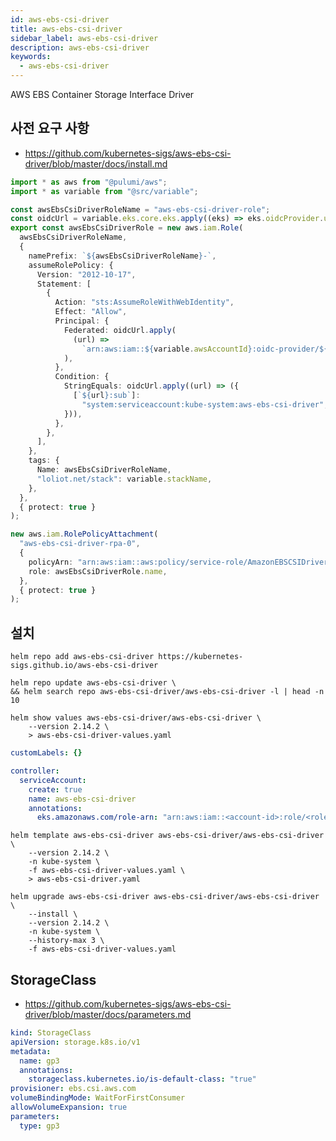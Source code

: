 ```yaml
---
id: aws-ebs-csi-driver
title: aws-ebs-csi-driver
sidebar_label: aws-ebs-csi-driver
description: aws-ebs-csi-driver
keywords:
  - aws-ebs-csi-driver
---
```


AWS EBS Container Storage Interface Driver

## 사전 요구 사항

- https://github.com/kubernetes-sigs/aws-ebs-csi-driver/blob/master/docs/install.md

```typescript
import * as aws from "@pulumi/aws";
import * as variable from "@src/variable";

const awsEbsCsiDriverRoleName = "aws-ebs-csi-driver-role";
const oidcUrl = variable.eks.core.eks.apply((eks) => eks.oidcProvider.url);
export const awsEbsCsiDriverRole = new aws.iam.Role(
  awsEbsCsiDriverRoleName,
  {
    namePrefix: `${awsEbsCsiDriverRoleName}-`,
    assumeRolePolicy: {
      Version: "2012-10-17",
      Statement: [
        {
          Action: "sts:AssumeRoleWithWebIdentity",
          Effect: "Allow",
          Principal: {
            Federated: oidcUrl.apply(
              (url) =>
                `arn:aws:iam::${variable.awsAccountId}:oidc-provider/${url}`
            ),
          },
          Condition: {
            StringEquals: oidcUrl.apply((url) => ({
              [`${url}:sub`]:
                "system:serviceaccount:kube-system:aws-ebs-csi-driver",
            })),
          },
        },
      ],
    },
    tags: {
      Name: awsEbsCsiDriverRoleName,
      "loliot.net/stack": variable.stackName,
    },
  },
  { protect: true }
);

new aws.iam.RolePolicyAttachment(
  "aws-ebs-csi-driver-rpa-0",
  {
    policyArn: "arn:aws:iam::aws:policy/service-role/AmazonEBSCSIDriverPolicy",
    role: awsEbsCsiDriverRole.name,
  },
  { protect: true }
);
```

## 설치

```shell
helm repo add aws-ebs-csi-driver https://kubernetes-sigs.github.io/aws-ebs-csi-driver
```

```shell
helm repo update aws-ebs-csi-driver \
&& helm search repo aws-ebs-csi-driver/aws-ebs-csi-driver -l | head -n 10
```

```shell
helm show values aws-ebs-csi-driver/aws-ebs-csi-driver \
    --version 2.14.2 \
    > aws-ebs-csi-driver-values.yaml
```

```yaml title="aws-ebs-csi-driver-values.yaml"
customLabels: {}

controller:
  serviceAccount:
    create: true
    name: aws-ebs-csi-driver
    annotations:
      eks.amazonaws.com/role-arn: "arn:aws:iam::<account-id>:role/<role-name>"
```

```shell
helm template aws-ebs-csi-driver aws-ebs-csi-driver/aws-ebs-csi-driver \
    --version 2.14.2 \
    -n kube-system \
    -f aws-ebs-csi-driver-values.yaml \
    > aws-ebs-csi-driver.yaml
```

```shell
helm upgrade aws-ebs-csi-driver aws-ebs-csi-driver/aws-ebs-csi-driver \
    --install \
    --version 2.14.2 \
    -n kube-system \
    --history-max 3 \
    -f aws-ebs-csi-driver-values.yaml
```

## StorageClass

- https://github.com/kubernetes-sigs/aws-ebs-csi-driver/blob/master/docs/parameters.md

```yaml
kind: StorageClass
apiVersion: storage.k8s.io/v1
metadata:
  name: gp3
  annotations:
    storageclass.kubernetes.io/is-default-class: "true"
provisioner: ebs.csi.aws.com
volumeBindingMode: WaitForFirstConsumer
allowVolumeExpansion: true
parameters:
  type: gp3
```
